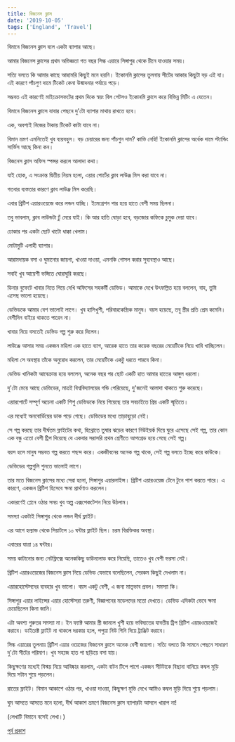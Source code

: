 ```yaml
---
title: বিজনেস ক্লাস
date: '2019-10-05'
tags: ['England', 'Travel']
---
```


বিমানে বিজনেস ক্লাস বলে একটা ব্যাপার আছে।

আমার বিজনেস ক্লাসের প্রথম অভিজ্ঞতা গত বছর সিল্ক এয়ারে সিঙ্গাপুর থেকে চীনে যাওয়ার সময়।

সত্যি বলতে কি আমার কাছে আহামরি কিছুই মনে হয়নি। ইকোনমি ক্লাসের তুলনায় সীটের আকার কিছুটা বড় এই যা। এই কারণে পাঁচগুণ দামে টিকেট কেনা উন্মাদনার পর্যায়ে পড়ে।

সম্ভবত এই কারণেই মাইক্রোসফটের প্রথম দিকে স্বয়ং বিল গেটসও ইকোনমি ক্লাসে করে বিভিন্ন মিটিং এ যেতেন।

বিমানে বিজনেস ক্লাসে যাবার পেছনে দু'টো ব্যাপার মাথায় রাখতে হবে।

এক, অবশ্যই নিজের টাকায় টিকেট কাটা যাবে না। 

বিমান ভ্রমণ এমনিতেই খুব ব্যয়বহুল। বড় চেয়ারের জন্য পাঁচগুন দাম? কাভি নেহি! ইকোনমি ক্লাসের অর্ধেক দামে স্ট্যান্ডিং সার্ভিস আছে কিনা কন। 

বিজনেস ক্লাস অফিস স্পন্সর করলে আলাদা কথা। 

যাই হোক, এ সংক্রান্ত দ্বিতীয় নিয়ম হলো, এয়ার পোর্টের ক্লাব লাউঞ্জ মিস করা যাবে না।

গতবার ব্যস্ততার কারণে ক্লাব লাউঞ্জ মিস করেছি।

এবার ব্রিটিশ এয়ারওয়েজে করে লন্ডন যাচ্ছি। ইমেগ্রেশন পার হয়ে হাতে বেশী সময় ছিলনা। 

তবু ভাবলাম, ক্লাব লাউন্ডটা ঢুঁ মেরে যাই। কি আর হাতি ঘোড়া হবে, বড়জোর কফিকে চুমুক দেয়া যাবে।

ঢোকার পর একটা ছোট খাটো ধাক্কা খেলাম।

মোটামুটি এলাহী ব্যাপার।

আরামদায়ক বসা ও ঘুমানোর জায়গা, খাওয়া দাওয়া, এমনকি গোসল করার সুব্যবস্থাও আছে।

সবাই খুব আয়েশী ভঙ্গিতে ঘোরাঘুরি করছে।

ডিনার বুফেটে খাবার নিতে গিয়ে দেখি অফিসের সহকর্মী ডেভিড। আমাকে দেখে উৎফল্লিত হয়ে বললেন, বাহ, তুমি এসেছ ভালো হয়েছে।

ডেভিডকে আমার বেশ ভালোই লাগে। খুব হাসিখুশী, পরিবারকেন্দ্রিক মানুষ। বয়স হয়েছে, তবু স্ত্রীর প্রতি প্রেম কমেনি। বেশীদিন বাইরে থাকতে পারেন না। 

খাবার নিয়ে বসতেই ডেভিড গল্প শুরু করে দিলেন।

লাউঞ্জে আসার সময় একজন মহিলা এক হাতে ব্যাগ, আরেক হাতে তার কয়েক বছরের মেয়েটিকে নিয়ে খাবি খাচ্ছিলেন। 

মহিলা সে অবস্থায় তাঁকে অনুরোধ করলেন, তার মেয়েটিকে একটু ধরতে পারবে কিনা।

ডেভিড খানিকটা আবেক্রান্ত হয়ে বললেন, অনেক বছর পর ছোট একটি হাত আমার হাতের আঙ্গুল ধরলো।

দু'টো মেয়ে আছে ডেভিডের, মাত্রই বিশ্ববিদ্যালয়ের গন্ডি পেরিয়েছে, দু'জনেই আলাদা থাকতে শুরু করেছে।

এয়ারপোর্টে সম্পূর্ণ অচেনা একটি শিশু ডেভিডকে নিয়ে গিয়েছে তার সবচাইতে প্রিয় একটি স্মৃতিতে।

এর মধ্যেই অনবোর্ডিয়ের ডাক পড়ে গেছে। ডেভিডের মধ্যে তাড়াহুড়ো নেই। 

সে গল্প করছে তার দীর্ঘতম ফ্লাইটের কথা, হিথ্রোতে তুষার ঝড়ের কারণে নিউইয়র্ক দিয়ে ঘুরে এসেছে সেই গল্প, তার কোন এক বন্ধু এতো বেশী ট্রিপ দিয়েছে যে একবার সরাসরি প্রথম শ্রেণীতে আপগ্রেড হয়ে গেছে সেই গল্প।

বয়স হলে মানুষ সম্ভবত গল্প করতে পছন্দ করে। একজীবনের অনেক গল্প থাকে, সেই গল্প বলতে ইচ্ছে করে কাউকে। 

ডেভিডের গল্পগুলি শুনতে ভালোই লাগে।

তার মতে বিজনেস ক্লাসের মধ্যে সেরা হলো, সিঙ্গাপুর এয়ারলাইন্স। ব্রিটিশ এয়ারওয়েজ টেনে টুনে পাশ করতে পারে। এ কারণে, একজন ব্রিটিশ হিসেবে ক্ষমা প্রার্থণাও করলেন।

একারণেই প্লেনে ওঠার সময় খুব অল্প এক্সপেকটেশন নিয়ে উঠলাম।

সমস্যা একটাই সিঙ্গাপুর থেকে লন্ডন দীর্ঘ ফ্লাইট। 

এর আগে হল্যান্ড থেকে সিয়াটলে ১০ ঘন্টার ফ্লাইট ছিল। চরম বিরক্তিকর অবস্থা।

এবারের যাত্রা ১৪ ঘন্টার।

সময় কাটানোর জন্য নেটফ্লিক্সে অনেককিছু ডাউনলোড করে নিয়েছি, তাতেও খুব বেশী ভরসা নেই।

ব্রিটিশ এয়ারওয়েজের বিজনেস ক্লাস নিয়ে ডেভিড যেভাবে বলেছিলেন, সেরকম কিছুই দেখলাম না। 

এয়ারহোস্টেসদের ব্যবহার খুব ভালো। বয়স একটু বেশী,  এ জন্য মাতৃভাব প্রবল। সমস্যা কি। 

সিঙ্গাপুর এয়ার লাইন্সের এয়ার হোস্টেসরা তরুণী, বিজ্ঞাপনের মডেলদের মতো দেখতে। ডেভিড এদিকটা ভেবে ক্ষমা চেয়েছিলেন কিনা জানি।

এটা অবশ্য গুরুতর সমস্যা না। ইন ফ্যাক্ট আমার স্ত্রী জানলে খুশী হয়ে ভবিষ্যতের যাবতীয় ট্রিপ ব্রিটিশ এয়ারওয়েজেই করাবে। ডাইরেক্ট ফ্লাইট না থাকলে দরকার হলে, পপুয়া নিউ গিনি দিয়ে ট্রাঞ্জিট করাবে।

সিল্ক এয়ারের তুলনায় ব্রিটিশ এয়ার ওয়েজের বিজনেস ক্লাসে অনেক বেশী জায়গা। সত্যি বলতে কি সামনে পেছনে সাধারণ দু'টো সীটের পরিমাণ। খুব সহজে হাত পা ছড়িয়ে বসা যায়।

কিছুক্ষণের মধ্যেই বিস্ময় নিয়ে আবিষ্কার করলাম, একটা বাটন টিপে পাশে একজন সীটটাকে বিছানা বানিয়ে কম্বল মুড়ি দিয়ে সটান শুয়ে পড়লেন।

রাতের ফ্লাইট। বিমান আকাশে ওঠার পর, খাওয়া দাওয়া, কিছুক্ষণ মুভি দেখে আমিও কম্বল মুড়ি দিয়ে শুয়ে পড়লাম।

ঘুম আসতে আসতে মনে হলো, দীর্ঘ আকাশ ভ্রমণে বিজনেস ক্লাস ব্যাপারটা আসলে খারাপ না!

(লেখাটি বিমানে বসেই লেখা।)

[পূর্ব প্রকাশ](https://www.facebook.com/ashraful.alam/posts/10156214058830583)